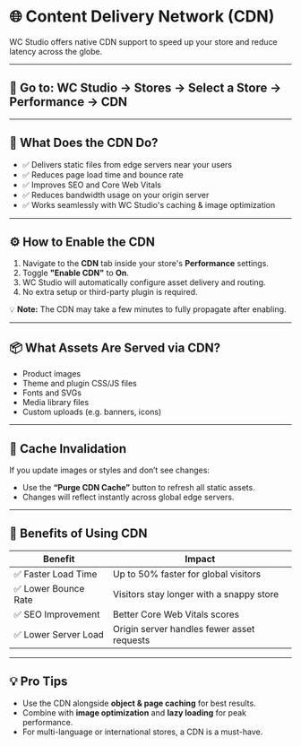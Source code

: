 # 🌐 Content Delivery Network (CDN)

WC Studio offers native CDN support to speed up your store and reduce latency across the globe.

---

## 📍 Go to: WC Studio → Stores → Select a Store → Performance → CDN

---

## 🚀 What Does the CDN Do?

- ✅ Delivers static files from edge servers near your users
- ✅ Reduces page load time and bounce rate
- ✅ Improves SEO and Core Web Vitals
- ✅ Reduces bandwidth usage on your origin server
- ✅ Works seamlessly with WC Studio's caching & image optimization

---

## ⚙️ How to Enable the CDN

1. Navigate to the **CDN** tab inside your store's **Performance** settings.
2. Toggle **"Enable CDN"** to **On**.
3. WC Studio will automatically configure asset delivery and routing.
4. No extra setup or third-party plugin is required.

💡 **Note:** The CDN may take a few minutes to fully propagate after enabling.

---

## 📦 What Assets Are Served via CDN?

- Product images
- Theme and plugin CSS/JS files
- Fonts and SVGs
- Media library files
- Custom uploads (e.g. banners, icons)

---

## 🔁 Cache Invalidation

If you update images or styles and don’t see changes:

- Use the **“Purge CDN Cache”** button to refresh all static assets.
- Changes will reflect instantly across global edge servers.

---

## 🧠 Benefits of Using CDN

| Benefit                    | Impact                                      |
|---------------------------|---------------------------------------------|
| ✅ Faster Load Time        | Up to 50% faster for global visitors         |
| ✅ Lower Bounce Rate       | Visitors stay longer with a snappy store    |
| ✅ SEO Improvement         | Better Core Web Vitals scores                |
| ✅ Lower Server Load       | Origin server handles fewer asset requests  |

---

## 💡 Pro Tips

- Use the CDN alongside **object & page caching** for best results.
- Combine with **image optimization** and **lazy loading** for peak performance.
- For multi-language or international stores, a CDN is a must-have.